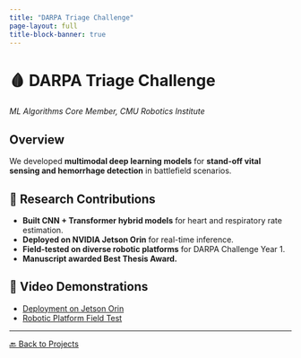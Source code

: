 ```yaml
---
title: "DARPA Triage Challenge"
page-layout: full
title-block-banner: true
---
```


# 🩸 DARPA Triage Challenge
*ML Algorithms Core Member, CMU Robotics Institute*

## Overview
We developed **multimodal deep learning models** for **stand-off vital sensing and hemorrhage detection** in battlefield scenarios.

## 🔬 Research Contributions
- **Built CNN + Transformer hybrid models** for heart and respiratory rate estimation.
- **Deployed on NVIDIA Jetson Orin** for real-time inference.
- **Field-tested on diverse robotic platforms** for DARPA Challenge Year 1.
- **Manuscript awarded Best Thesis Award.**

## 🎥 Video Demonstrations
- [Deployment on Jetson Orin](https://www.youtube.com/your_video_link)
- [Robotic Platform Field Test](https://www.youtube.com/your_video_link)

---
[🔙 Back to Projects](projects.qmd)

